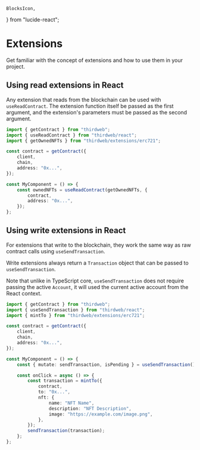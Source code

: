 	BlocksIcon,
} from "lucide-react";

# Extensions

Get familiar with the concept of extensions and how to use them in your project.

<ArticleIconCard
	title="Understanding Extensions"
	description="Learn how to use extensions in your project"
	icon={BlocksIcon}
	href="/typescript/v5/extensions/use"
/>

## Using read extensions in React

Any extension that reads from the blockchain can be used with `useReadContract`. The extension function itself be passed as the first argument, and the extension's parameters must be passed as the second argument.

```ts
import { getContract } from "thirdweb";
import { useReadContract } from "thirdweb/react";
import { getOwnedNFTs } from "thirdweb/extensions/erc721";

const contract = getContract({
	client,
	chain,
	address: "0x...",
});

const MyComponent = () => {
	const ownedNFTs = useReadContract(getOwnedNFTs, {
		contract,
		address: "0x...",
	});
};
```

## Using write extensions in React

For extensions that write to the blockchain, they work the same way as raw contract calls using `useSendTransaction`.

Write extensions always return a `Transaction` object that can be passed to `useSendTransaction`.

Note that unlike in TypeScript core, `useSendTransaction` does not require passing the active `Account`, it will used the current active account from the React context.

```ts
import { getContract } from "thirdweb";
import { useSendTransaction } from "thirdweb/react";
import { mintTo } from "thirdweb/extensions/erc721";

const contract = getContract({
	client,
	chain,
	address: "0x...",
});

const MyComponent = () => {
	const { mutate: sendTransaction, isPending } = useSendTransaction();

	const onClick = async () => {
		const transaction = mintTo({
			contract,
			to: "0x...",
			nft: {
				name: "NFT Name",
				description: "NFT Description",
				image: "https://example.com/image.png",
			},
		});
		sendTransaction(transaction);
	};
};
```

